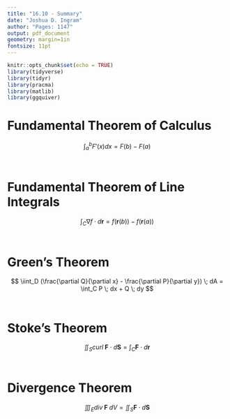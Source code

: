 ```yaml
---
title: "16.10 - Summary"
date: "Joshua D. Ingram"
author: "Pages: 1147"
output: pdf_document
geometry: margin=1in
fontsize: 11pt
---
```


```r
knitr::opts_chunk$set(echo = TRUE)
library(tidyverse)
library(tidyr)
library(pracma)
library(matlib)
library(ggquiver)
```

# Fundamental Theorem of Calculus

$$
\int_a^b F'(x)dx = F(b) - F(a)
$$
\

# Fundamental Theorem of Line Integrals

$$
\int_C \nabla f \cdot d\mathbf{r} = f(\mathbf{r}(b)) -  f(\mathbf{r}(a))
$$
\

# Green's Theorem

$$
\iint_D (\frac{\partial Q}{\partial x} - \frac{\partial P}{\partial y}) \; dA = \int_C P \; dx + Q \; dy
$$
\

# Stoke's Theorem

$$
\iint _S curl \; \mathbf{F} \cdot d\mathbf{S} = \int_C \mathbf{F} \cdot d\mathbf{r}
$$
\

# Divergence Theorem

$$
\iiint_E div \; \mathbf{F} \; dV = \iint_S \mathbf{F} \cdot d\mathbf{S}
$$
